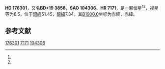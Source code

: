 {{Starbox begin
| name = HD 176301
}}
{{Starbox observe
| epoch = [[J2000.0|J2000.0]]
| constell = {{星座名待查}}<ref name=SIMBAD>{{cite web
 | url=http://simbad.u-strasbg.fr/simbad/sim-id?Ident=HR+7171
 | title =Pulsating variable Star
 | publisher=Centre de Données astronomiques de Strasbourg
 | work=SIMBAD
 | accessdate=2012-07-13}}</ref><ref name=DATA>{{cite web
 | url=http://vizier.u-strasbg.fr/viz-bin/VizieR-5?-out.add=.&-source=5050&-corr=PK=HR&-out.max=9999&HR=7171
 | title=VizieR Detailed Page
 | accessdate=2012-07-13
 | archive-date=2016-03-05
 | archive-url=https://web.archive.org/web/20160305024019/http://vizier.u-strasbg.fr/viz-bin/VizieR-5?-out.add=.&-source=5050&-corr=PK=HR&-out.max=9999&HR=7171
 | dead-url=no
 }}</ref>
| 星官 = 
| ra = {{RA|18|58|45.1}}<ref name=SIMBAD /><ref name=DATA />
| dec = {{DEC|+19|47|39}}<ref name=SIMBAD /><ref name=DATA />
| appmag_v = 6.5<ref name=SIMBAD /><ref name=DATA />
}}
{{Starbox character
| class = B7III-IV<ref name=SIMBAD /><ref name=DATA />
| b-v = -0.04<ref name=SIMBAD /><ref name=DATA />
| u-b = -0.43<ref name=SIMBAD /><ref name=DATA />
| r-i = <ref name=SIMBAD /><ref name=DATA />
| variable = 
}}
{{Starbox astrometry
| radial_v = -0.43
| prop_mo_ra = -1
| parallax = 
| p_error = 
}}
{{Starbox catalog
| names =BD+19 3858，[[SAO星表|SAO]] 104306，[[HD星表|HD]] 176301，[[HR星表|HR]] 7171}}
{{Starbox reference |Simbad=HR+7171}}
{{Starbox end}}

'''HD 176301'''，又名'''BD+19 3858'''，'''SAO 104306'''、'''HR 7171'''，是一颗恒星<ref name=SIMBAD /><ref name=DATA />，视星等为6.5，位于[[銀道座標系|銀經]]51.45，[[銀道座標系|銀緯]]7.34，其[[B1900.0|B1900.0]]坐标为赤經{{RA|18|54|24.1}}，赤緯{{DEC|+19|7.34|30}}。

== 参考文献 ==
{{reflist}}

{{star-stub}}

[[Category:HD和HDE天體|176301]]
[[Category:HR天體|7171]]
[[Category:SAO天體|104306]]